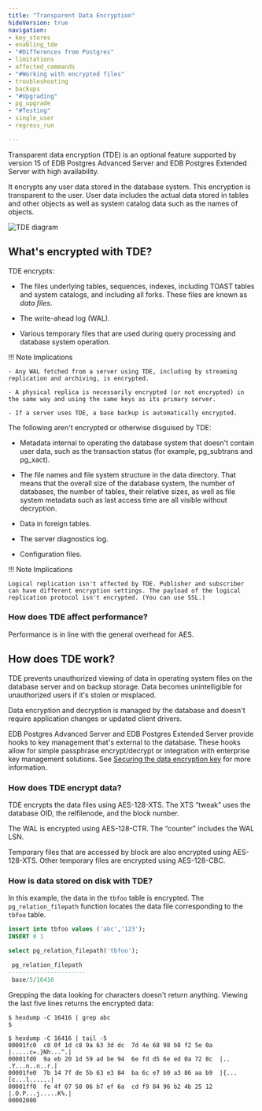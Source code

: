 ```yaml
---
title: "Transparent Data Encryption"
hideVersion: true
navigation:
- key_stores
- enabling_tde
- "#Differences from Postgres"
- limitations
- affected_commands
- "#Working with encrypted files"
- troubleshooting
- backups
- "#Upgrading"
- pg_upgrade
- "#Testing"
- single_user
- regress_run

---
```



Transparent data encryption (TDE) is an optional feature supported by version 15 of EDB Postgres Advanced Server and EDB Postgres Extended Server with high availability. 

It encrypts any user data stored in the database system. This encryption is transparent to the user. User data includes the actual data stored in tables and other objects as well as system catalog data such as the names of objects.

![TDE diagram](/images/tde1.png)

## What's encrypted with TDE?

TDE encrypts:

<!--I can't make sense of this list. Should it be "The files underlying tables, sequences, and indexes, including TOAST tables. system catalogs, and all forks"? Or is it "The files underlying tables, sequences, indexes (including TOAST tables and system catalogs), and all forks."-->
- The files underlying tables, sequences, indexes, including TOAST tables and system catalogs, and including all forks. These files are known as *data files*.

- The write-ahead log (WAL). 

- Various temporary files that are used during query processing and database system operation.

!!! Note Implications

    - Any WAL fetched from a server using TDE, including by streaming replication and archiving, is encrypted.

    - A physical replica is necessarily encrypted (or not encrypted) in the same way and using the same keys as its primary server.

    - If a server uses TDE, a base backup is automatically encrypted. 


The following aren't encrypted or otherwise disguised by TDE:

- Metadata internal to operating the database system that doesn't contain user data, such as the transaction status (for example, pg_subtrans and pg_xact).

- The file names and file system structure in the data directory. That means that the overall size of the database system, the number of databases, the number of tables, their relative sizes, as well as file system metadata such as last access time are all visible without decryption.

- Data in foreign tables.

- The server diagnostics log.

- Configuration files.

!!! Note Implications

    Logical replication isn't affected by TDE. Publisher and subscriber can have different encryption settings. The payload of the logical replication protocol isn't encrypted. (You can use SSL.)

### How does TDE affect performance? 

Performance is in line with the general overhead for AES.

## How does TDE work?

TDE prevents unauthorized viewing of data in operating system files on the database server and on backup storage. Data becomes unintelligible for unauthorized users if it's stolen or misplaced.

Data encryption and decryption is managed by the database and doesn't require application changes or updated client drivers.

EDB Postgres Advanced Server and EDB Postgres Extended Server provide hooks to key management that's external to the database. These hooks allow for simple passphrase encrypt/decrypt or integration with enterprise key management solutions. See [Securing the data encryption key](./key_stores) for more information.

### How does TDE encrypt data? 

TDE encrypts the data files using AES-128-XTS. The XTS “tweak” uses the database OID, the relfilenode, and the block number.
<!-- Can you be more explicit? I see that "tweak is an XTS term, but I'm not sure this sentence will be clear to all. Or can you just remove the quote marks around "tweak"?-->

The WAL is encrypted using AES-128-CTR. The “counter” includes the WAL LSN.
<!-- Are quote marks needed around "counter"?-->

Temporary files that are accessed by block are also encrypted using AES-128-XTS. Other temporary files are encrypted using AES-128-CBC.

### How is data stored on disk with TDE?

In this example, the data in the `tbfoo` table is encrypted. The `pg_relation_filepath` function locates the data file corresponding to the `tbfoo` table.

```sql
insert into tbfoo values ('abc','123');
INSERT 0 1

select pg_relation_filepath('tbfoo');

 pg_relation_filepath
----------------------
 base/5/16416
```

Grepping the data looking for characters doesn't return anything. Viewing the last five lines returns the encrypted data:

```shell
$ hexdump -C 16416 | grep abc
$

$ hexdump -C 16416 | tail -5
00001fc0  c8 0f 1d c8 9a 63 3d dc  7d 4e 68 98 b8 f2 5e 0a  |.....c=.}Nh...^.|
00001fd0  9a eb 20 1d 59 ad be 94  6e fd d5 6e ed 0a 72 8c  |.. .Y...n..n..r.|
00001fe0  7b 14 7f de 5b 63 e3 84  ba 6c e7 b0 a3 86 aa b9  |{...[c...l......|
00001ff0  fe 4f 07 50 06 b7 ef 6a  cd f9 84 96 b2 4b 25 12  |.O.P...j.....K%.|
00002000
```
